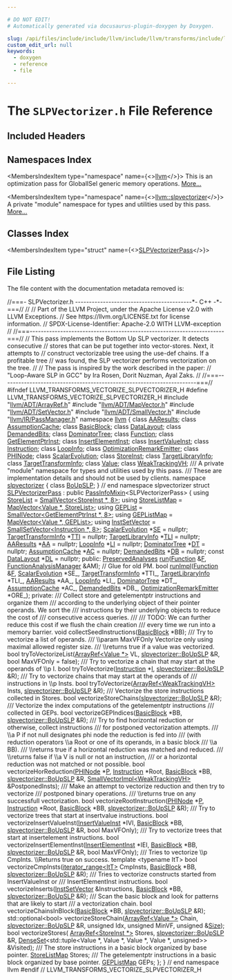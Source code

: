 ```yaml
---

# DO NOT EDIT!
# Automatically generated via docusaurus-plugin-doxygen by Doxygen.

slug: /api/files/include/include/llvm/include/llvm/transforms/include/llvm/transforms/vectorize/slpvectorizer-h
custom_edit_url: null
keywords:
  - doxygen
  - reference
  - file

---
```





# The `SLPVectorizer.h` File Reference

<DoxygenPage pluginConfig={pluginConfig}>



## Included Headers

<IncludesList>
<IncludesListItem
  filePath="llvm/ADT/ArrayRef.h"
  permalink="/docs/api/files/include/include/llvm/include/llvm/adt/arrayref-h"
  isLocal="true" />
<IncludesListItem
  filePath="llvm/ADT/MapVector.h"
  permalink="/docs/api/files/include/include/llvm/include/llvm/adt/mapvector-h"
  isLocal="true" />
<IncludesListItem
  filePath="llvm/ADT/SetVector.h"
  permalink="/docs/api/files/include/include/llvm/include/llvm/adt/setvector-h"
  isLocal="true" />
<IncludesListItem
  filePath="llvm/ADT/SmallVector.h"
  permalink="/docs/api/files/include/include/llvm/include/llvm/adt/smallvector-h"
  isLocal="true" />
<IncludesListItem
  filePath="llvm/IR/PassManager.h"
  permalink="/docs/api/files/include/include/llvm/include/llvm/ir/passmanager-h"
  isLocal="true" />
</IncludesList>

## Namespaces Index

<MembersIndex>

<MembersIndexItem
  type="namespace"
  name={<><a href="/docs/api/namespaces/llvm">llvm</a></>}>
This is an optimization pass for GlobalISel generic memory operations. <a href="/docs/api/namespaces/llvm/#details">More...</a>
</MembersIndexItem>

<MembersIndexItem
  type="namespace"
  name={<><a href="/docs/api/namespaces/llvm/slpvectorizer">llvm::slpvectorizer</a></>}>
A private &quot;module&quot; namespace for types and utilities used by this pass. <a href="/docs/api/namespaces/llvm/slpvectorizer/#details">More...</a>
</MembersIndexItem>

</MembersIndex>

## Classes Index

<MembersIndex>

<MembersIndexItem
  type="struct"
  name={<><a href="/docs/api/structs/llvm/slpvectorizerpass">SLPVectorizerPass</a></>}>
</MembersIndexItem>

</MembersIndex>


## File Listing

The file content with the documentation metadata removed is:

<ProgramListing>

<Link id="l00001" /><CodeLine lineNumber="1"><Highlight kind="comment">//===- SLPVectorizer.h ------------------------------------------&#42;- C++ -&#42;-===//</Highlight><Highlight kind="normal"></Highlight></CodeLine>
<Link id="l00002" /><CodeLine lineNumber="2"><Highlight kind="normal"></Highlight><Highlight kind="comment">//</Highlight><Highlight kind="normal"></Highlight></CodeLine>
<Link id="l00003" /><CodeLine lineNumber="3"><Highlight kind="normal"></Highlight><Highlight kind="comment">// Part of the LLVM Project, under the Apache License v2.0 with LLVM Exceptions.</Highlight><Highlight kind="normal"></Highlight></CodeLine>
<Link id="l00004" /><CodeLine lineNumber="4"><Highlight kind="normal"></Highlight><Highlight kind="comment">// See https://llvm.org/LICENSE.txt for license information.</Highlight><Highlight kind="normal"></Highlight></CodeLine>
<Link id="l00005" /><CodeLine lineNumber="5"><Highlight kind="normal"></Highlight><Highlight kind="comment">// SPDX-License-Identifier: Apache-2.0 WITH LLVM-exception</Highlight><Highlight kind="normal"></Highlight></CodeLine>
<Link id="l00006" /><CodeLine lineNumber="6"><Highlight kind="normal"></Highlight><Highlight kind="comment">//</Highlight><Highlight kind="normal"></Highlight></CodeLine>
<Link id="l00007" /><CodeLine lineNumber="7"><Highlight kind="normal"></Highlight><Highlight kind="comment">//===----------------------------------------------------------------------===//</Highlight><Highlight kind="normal"></Highlight></CodeLine>
<Link id="l00008" /><CodeLine lineNumber="8"><Highlight kind="normal"></Highlight><Highlight kind="comment">// This pass implements the Bottom Up SLP vectorizer. It detects consecutive</Highlight><Highlight kind="normal"></Highlight></CodeLine>
<Link id="l00009" /><CodeLine lineNumber="9"><Highlight kind="normal"></Highlight><Highlight kind="comment">// stores that can be put together into vector-stores. Next, it attempts to</Highlight><Highlight kind="normal"></Highlight></CodeLine>
<Link id="l00010" /><CodeLine lineNumber="10"><Highlight kind="normal"></Highlight><Highlight kind="comment">// construct vectorizable tree using the use-def chains. If a profitable tree</Highlight><Highlight kind="normal"></Highlight></CodeLine>
<Link id="l00011" /><CodeLine lineNumber="11"><Highlight kind="normal"></Highlight><Highlight kind="comment">// was found, the SLP vectorizer performs vectorization on the tree.</Highlight><Highlight kind="normal"></Highlight></CodeLine>
<Link id="l00012" /><CodeLine lineNumber="12"><Highlight kind="normal"></Highlight><Highlight kind="comment">//</Highlight><Highlight kind="normal"></Highlight></CodeLine>
<Link id="l00013" /><CodeLine lineNumber="13"><Highlight kind="normal"></Highlight><Highlight kind="comment">// The pass is inspired by the work described in the paper:</Highlight><Highlight kind="normal"></Highlight></CodeLine>
<Link id="l00014" /><CodeLine lineNumber="14"><Highlight kind="normal"></Highlight><Highlight kind="comment">//  &quot;Loop-Aware SLP in GCC&quot; by Ira Rosen, Dorit Nuzman, Ayal Zaks.</Highlight><Highlight kind="normal"></Highlight></CodeLine>
<Link id="l00015" /><CodeLine lineNumber="15"><Highlight kind="normal"></Highlight><Highlight kind="comment">//</Highlight><Highlight kind="normal"></Highlight></CodeLine>
<Link id="l00016" /><CodeLine lineNumber="16"><Highlight kind="normal"></Highlight><Highlight kind="comment">//===----------------------------------------------------------------------===//</Highlight><Highlight kind="normal"></Highlight></CodeLine>
<Link id="l00017" /><CodeLine lineNumber="17"><Highlight kind="normal"></Highlight></CodeLine>
<Link id="l00018" /><CodeLine lineNumber="18"><Highlight kind="normal"></Highlight><Highlight kind="preprocessor">#ifndef LLVM&#95;TRANSFORMS&#95;VECTORIZE&#95;SLPVECTORIZER&#95;H</Highlight><Highlight kind="normal"></Highlight></CodeLine>
<Link id="l00019" /><CodeLine lineNumber="19"><Highlight kind="normal"></Highlight><Highlight kind="preprocessor">#define LLVM&#95;TRANSFORMS&#95;VECTORIZE&#95;SLPVECTORIZER&#95;H</Highlight><Highlight kind="normal"></Highlight></CodeLine>
<Link id="l00020" /><CodeLine lineNumber="20"><Highlight kind="normal"></Highlight></CodeLine>
<Link id="l00021" /><CodeLine lineNumber="21"><Highlight kind="normal"></Highlight><Highlight kind="preprocessor">#include &quot;<a href="/docs/api/files/include/include/llvm/include/llvm/adt/arrayref-h">llvm/ADT/ArrayRef.h</a>&quot;</Highlight><Highlight kind="normal"></Highlight></CodeLine>
<Link id="l00022" /><CodeLine lineNumber="22"><Highlight kind="normal"></Highlight><Highlight kind="preprocessor">#include &quot;<a href="/docs/api/files/include/include/llvm/include/llvm/adt/mapvector-h">llvm/ADT/MapVector.h</a>&quot;</Highlight><Highlight kind="normal"></Highlight></CodeLine>
<Link id="l00023" /><CodeLine lineNumber="23"><Highlight kind="normal"></Highlight><Highlight kind="preprocessor">#include &quot;<a href="/docs/api/files/include/include/llvm/include/llvm/adt/setvector-h">llvm/ADT/SetVector.h</a>&quot;</Highlight><Highlight kind="normal"></Highlight></CodeLine>
<Link id="l00024" /><CodeLine lineNumber="24"><Highlight kind="normal"></Highlight><Highlight kind="preprocessor">#include &quot;<a href="/docs/api/files/include/include/llvm/include/llvm/adt/smallvector-h">llvm/ADT/SmallVector.h</a>&quot;</Highlight><Highlight kind="normal"></Highlight></CodeLine>
<Link id="l00025" /><CodeLine lineNumber="25"><Highlight kind="normal"></Highlight><Highlight kind="preprocessor">#include &quot;<a href="/docs/api/files/include/include/llvm/include/llvm/ir/passmanager-h">llvm/IR/PassManager.h</a>&quot;</Highlight><Highlight kind="normal"></Highlight></CodeLine>
<Link id="l00026" /><CodeLine lineNumber="26"><Highlight kind="normal"></Highlight></CodeLine>
<Link id="l00027" /><CodeLine lineNumber="27"><Highlight kind="normal"></Highlight><Highlight kind="keyword">namespace </Highlight><Highlight kind="normal"><a href="/docs/api/namespaces/llvm">llvm</a> &#123;</Highlight></CodeLine>
<Link id="l00028" /><CodeLine lineNumber="28"><Highlight kind="normal"></Highlight></CodeLine>
<Link id="l00029" /><CodeLine lineNumber="29"><Highlight kind="normal"></Highlight><Highlight kind="keyword">class </Highlight><Highlight kind="normal"><a href="/docs/api/classes/llvm/aaresults">AAResults</a>;</Highlight></CodeLine>
<Link id="l00030" /><CodeLine lineNumber="30"><Highlight kind="normal"></Highlight><Highlight kind="keyword">class </Highlight><Highlight kind="normal"><a href="/docs/api/classes/llvm/assumptioncache">AssumptionCache</a>;</Highlight></CodeLine>
<Link id="l00031" /><CodeLine lineNumber="31"><Highlight kind="normal"></Highlight><Highlight kind="keyword">class </Highlight><Highlight kind="normal"><a href="/docs/api/classes/llvm/basicblock">BasicBlock</a>;</Highlight></CodeLine>
<Link id="l00032" /><CodeLine lineNumber="32"><Highlight kind="normal"></Highlight><Highlight kind="keyword">class </Highlight><Highlight kind="normal"><a href="/docs/api/classes/llvm/datalayout">DataLayout</a>;</Highlight></CodeLine>
<Link id="l00033" /><CodeLine lineNumber="33"><Highlight kind="normal"></Highlight><Highlight kind="keyword">class </Highlight><Highlight kind="normal"><a href="/docs/api/classes/llvm/demandedbits">DemandedBits</a>;</Highlight></CodeLine>
<Link id="l00034" /><CodeLine lineNumber="34"><Highlight kind="normal"></Highlight><Highlight kind="keyword">class </Highlight><Highlight kind="normal"><a href="/docs/api/classes/llvm/dominatortree">DominatorTree</a>;</Highlight></CodeLine>
<Link id="l00035" /><CodeLine lineNumber="35"><Highlight kind="normal"></Highlight><Highlight kind="keyword">class </Highlight><Highlight kind="normal"><a href="/docs/api/classes/llvm/function">Function</a>;</Highlight></CodeLine>
<Link id="l00036" /><CodeLine lineNumber="36"><Highlight kind="normal"></Highlight><Highlight kind="keyword">class </Highlight><Highlight kind="normal"><a href="/docs/api/classes/llvm/getelementptrinst">GetElementPtrInst</a>;</Highlight></CodeLine>
<Link id="l00037" /><CodeLine lineNumber="37"><Highlight kind="normal"></Highlight><Highlight kind="keyword">class </Highlight><Highlight kind="normal"><a href="/docs/api/classes/llvm/insertelementinst">InsertElementInst</a>;</Highlight></CodeLine>
<Link id="l00038" /><CodeLine lineNumber="38"><Highlight kind="normal"></Highlight><Highlight kind="keyword">class </Highlight><Highlight kind="normal"><a href="/docs/api/classes/llvm/insertvalueinst">InsertValueInst</a>;</Highlight></CodeLine>
<Link id="l00039" /><CodeLine lineNumber="39"><Highlight kind="normal"></Highlight><Highlight kind="keyword">class </Highlight><Highlight kind="normal"><a href="/docs/api/classes/llvm/instruction">Instruction</a>;</Highlight></CodeLine>
<Link id="l00040" /><CodeLine lineNumber="40"><Highlight kind="normal"></Highlight><Highlight kind="keyword">class </Highlight><Highlight kind="normal"><a href="/docs/api/classes/llvm/loopinfo">LoopInfo</a>;</Highlight></CodeLine>
<Link id="l00041" /><CodeLine lineNumber="41"><Highlight kind="normal"></Highlight><Highlight kind="keyword">class </Highlight><Highlight kind="normal"><a href="/docs/api/classes/llvm/optimizationremarkemitter">OptimizationRemarkEmitter</a>;</Highlight></CodeLine>
<Link id="l00042" /><CodeLine lineNumber="42"><Highlight kind="normal"></Highlight><Highlight kind="keyword">class </Highlight><Highlight kind="normal"><a href="/docs/api/classes/llvm/phinode">PHINode</a>;</Highlight></CodeLine>
<Link id="l00043" /><CodeLine lineNumber="43"><Highlight kind="normal"></Highlight><Highlight kind="keyword">class </Highlight><Highlight kind="normal"><a href="/docs/api/classes/llvm/scalarevolution">ScalarEvolution</a>;</Highlight></CodeLine>
<Link id="l00044" /><CodeLine lineNumber="44"><Highlight kind="normal"></Highlight><Highlight kind="keyword">class </Highlight><Highlight kind="normal"><a href="/docs/api/classes/llvm/storeinst">StoreInst</a>;</Highlight></CodeLine>
<Link id="l00045" /><CodeLine lineNumber="45"><Highlight kind="normal"></Highlight><Highlight kind="keyword">class </Highlight><Highlight kind="normal"><a href="/docs/api/classes/llvm/targetlibraryinfo">TargetLibraryInfo</a>;</Highlight></CodeLine>
<Link id="l00046" /><CodeLine lineNumber="46"><Highlight kind="normal"></Highlight><Highlight kind="keyword">class </Highlight><Highlight kind="normal"><a href="/docs/api/classes/llvm/targettransforminfo">TargetTransformInfo</a>;</Highlight></CodeLine>
<Link id="l00047" /><CodeLine lineNumber="47"><Highlight kind="normal"></Highlight><Highlight kind="keyword">class </Highlight><Highlight kind="normal"><a href="/docs/api/classes/llvm/value">Value</a>;</Highlight></CodeLine>
<Link id="l00048" /><CodeLine lineNumber="48"><Highlight kind="normal"></Highlight><Highlight kind="keyword">class </Highlight><Highlight kind="normal"><a href="/docs/api/classes/llvm/weaktrackingvh">WeakTrackingVH</a>;</Highlight></CodeLine>
<Link id="l00049" /><CodeLine lineNumber="49"><Highlight kind="normal"></Highlight><Highlight kind="comment"></Highlight></CodeLine>
<Link id="l00050" /><CodeLine lineNumber="50"><Highlight kind="comment">/// A private &quot;module&quot; namespace for types and utilities used by this pass.</Highlight></CodeLine>
<Link id="l00051" /><CodeLine lineNumber="51"><Highlight kind="comment">/// These are implementation details and should not be used by clients.</Highlight><Highlight kind="normal"></Highlight></CodeLine>
<Link id="l00052" /><CodeLine lineNumber="52" lineLink="/docs/api/namespaces/llvm/slpvectorizer"><Highlight kind="normal"></Highlight><Highlight kind="keyword">namespace </Highlight><Highlight kind="normal"><a href="/docs/api/namespaces/llvm/slpvectorizer">slpvectorizer</a> &#123;</Highlight></CodeLine>
<Link id="l00053" /><CodeLine lineNumber="53"><Highlight kind="normal"></Highlight></CodeLine>
<Link id="l00054" /><CodeLine lineNumber="54"><Highlight kind="normal"></Highlight><Highlight kind="keyword">class </Highlight><Highlight kind="normal"><a href="/docs/api/classes/llvm/slpvectorizer/boupslp">BoUpSLP</a>;</Highlight></CodeLine>
<Link id="l00055" /><CodeLine lineNumber="55"><Highlight kind="normal"></Highlight></CodeLine>
<Link id="l00056" /><CodeLine lineNumber="56"><Highlight kind="normal">&#125; </Highlight><Highlight kind="comment">// end namespace slpvectorizer</Highlight><Highlight kind="normal"></Highlight></CodeLine>
<Link id="l00057" /><CodeLine lineNumber="57"><Highlight kind="normal"></Highlight></CodeLine>
<Link id="l00058" /><CodeLine lineNumber="58" lineLink="/docs/api/structs/llvm/slpvectorizerpass"><Highlight kind="normal"></Highlight><Highlight kind="keyword">struct </Highlight><Highlight kind="normal"><a href="/docs/api/structs/llvm/slpvectorizerpass">SLPVectorizerPass</a> : </Highlight><Highlight kind="keyword">public</Highlight><Highlight kind="normal"> <a href="/docs/api/structs/llvm/passinfomixin">PassInfoMixin</a>&lt;SLPVectorizerPass&gt; &#123;</Highlight></CodeLine>
<Link id="l00059" /><CodeLine lineNumber="59" lineLink="/docs/api/structs/llvm/slpvectorizerpass/#a7c4750a31d05c71823d5104a1e879ad0"><Highlight kind="normal">  </Highlight><Highlight kind="keyword">using </Highlight><Highlight kind="normal"><a href="/docs/api/structs/llvm/slpvectorizerpass/#a7c4750a31d05c71823d5104a1e879ad0">StoreList</a> = <a href="/docs/api/classes/llvm/smallvector">SmallVector&lt;StoreInst &#42;, 8&gt;</a>;</Highlight></CodeLine>
<Link id="l00060" /><CodeLine lineNumber="60" lineLink="/docs/api/structs/llvm/slpvectorizerpass/#a1ef50a30cbeaca146022090a1cefb451"><Highlight kind="normal">  </Highlight><Highlight kind="keyword">using </Highlight><Highlight kind="normal"><a href="/docs/api/structs/llvm/slpvectorizerpass/#a1ef50a30cbeaca146022090a1cefb451">StoreListMap</a> = <a href="/docs/api/classes/llvm/mapvector">MapVector&lt;Value &#42;, StoreList&gt;</a>;</Highlight></CodeLine>
<Link id="l00061" /><CodeLine lineNumber="61" lineLink="/docs/api/structs/llvm/slpvectorizerpass/#a82d9a1312a1de19657653c5d478e3921"><Highlight kind="normal">  </Highlight><Highlight kind="keyword">using </Highlight><Highlight kind="normal"><a href="/docs/api/structs/llvm/slpvectorizerpass/#a82d9a1312a1de19657653c5d478e3921">GEPList</a> = <a href="/docs/api/classes/llvm/smallvector">SmallVector&lt;GetElementPtrInst &#42;, 8&gt;</a>;</Highlight></CodeLine>
<Link id="l00062" /><CodeLine lineNumber="62" lineLink="/docs/api/structs/llvm/slpvectorizerpass/#a062fd8a26c89155c6963b333ee200b44"><Highlight kind="normal">  </Highlight><Highlight kind="keyword">using </Highlight><Highlight kind="normal"><a href="/docs/api/structs/llvm/slpvectorizerpass/#a062fd8a26c89155c6963b333ee200b44">GEPListMap</a> = <a href="/docs/api/classes/llvm/mapvector">MapVector&lt;Value &#42;, GEPList&gt;</a>;</Highlight></CodeLine>
<Link id="l00063" /><CodeLine lineNumber="63" lineLink="/docs/api/structs/llvm/slpvectorizerpass/#aedf32ef25ce45f369c327eb2c61b9dc7"><Highlight kind="normal">  </Highlight><Highlight kind="keyword">using </Highlight><Highlight kind="normal"><a href="/docs/api/structs/llvm/slpvectorizerpass/#aedf32ef25ce45f369c327eb2c61b9dc7">InstSetVector</a> = <a href="/docs/api/classes/llvm/smallsetvector">SmallSetVector&lt;Instruction &#42;, 8&gt;</a>;</Highlight></CodeLine>
<Link id="l00064" /><CodeLine lineNumber="64"><Highlight kind="normal"></Highlight></CodeLine>
<Link id="l00065" /><CodeLine lineNumber="65" lineLink="/docs/api/structs/llvm/slpvectorizerpass/#a254adb1aaf53ae465ca1f087673974cb"><Highlight kind="normal">  <a href="/docs/api/classes/llvm/scalarevolution">ScalarEvolution</a> &#42;<a href="/docs/api/structs/llvm/slpvectorizerpass/#a254adb1aaf53ae465ca1f087673974cb">SE</a> = </Highlight><Highlight kind="keyword">nullptr</Highlight><Highlight kind="normal">;</Highlight></CodeLine>
<Link id="l00066" /><CodeLine lineNumber="66" lineLink="/docs/api/structs/llvm/slpvectorizerpass/#a3c731eb1c54881cd950c424e521dc2ed"><Highlight kind="normal">  <a href="/docs/api/classes/llvm/targettransforminfo">TargetTransformInfo</a> &#42;<a href="/docs/api/structs/llvm/slpvectorizerpass/#a3c731eb1c54881cd950c424e521dc2ed">TTI</a> = </Highlight><Highlight kind="keyword">nullptr</Highlight><Highlight kind="normal">;</Highlight></CodeLine>
<Link id="l00067" /><CodeLine lineNumber="67" lineLink="/docs/api/structs/llvm/slpvectorizerpass/#a5d4b6059bd716dc6b0d7005a89fa5c64"><Highlight kind="normal">  <a href="/docs/api/classes/llvm/targetlibraryinfo">TargetLibraryInfo</a> &#42;<a href="/docs/api/structs/llvm/slpvectorizerpass/#a5d4b6059bd716dc6b0d7005a89fa5c64">TLI</a> = </Highlight><Highlight kind="keyword">nullptr</Highlight><Highlight kind="normal">;</Highlight></CodeLine>
<Link id="l00068" /><CodeLine lineNumber="68" lineLink="/docs/api/structs/llvm/slpvectorizerpass/#aa003b2024aed43223cfd42f1f2155c91"><Highlight kind="normal">  <a href="/docs/api/classes/llvm/aaresults">AAResults</a> &#42;<a href="/docs/api/structs/llvm/slpvectorizerpass/#aa003b2024aed43223cfd42f1f2155c91">AA</a> = </Highlight><Highlight kind="keyword">nullptr</Highlight><Highlight kind="normal">;</Highlight></CodeLine>
<Link id="l00069" /><CodeLine lineNumber="69" lineLink="/docs/api/structs/llvm/slpvectorizerpass/#af920f43cb0c405f4881c899fe3b46628"><Highlight kind="normal">  <a href="/docs/api/classes/llvm/loopinfo">LoopInfo</a> &#42;<a href="/docs/api/structs/llvm/slpvectorizerpass/#af920f43cb0c405f4881c899fe3b46628">LI</a> = </Highlight><Highlight kind="keyword">nullptr</Highlight><Highlight kind="normal">;</Highlight></CodeLine>
<Link id="l00070" /><CodeLine lineNumber="70" lineLink="/docs/api/structs/llvm/slpvectorizerpass/#a53ac27578f25f6c67e7c0e034181762c"><Highlight kind="normal">  <a href="/docs/api/classes/llvm/dominatortree">DominatorTree</a> &#42;<a href="/docs/api/structs/llvm/slpvectorizerpass/#a53ac27578f25f6c67e7c0e034181762c">DT</a> = </Highlight><Highlight kind="keyword">nullptr</Highlight><Highlight kind="normal">;</Highlight></CodeLine>
<Link id="l00071" /><CodeLine lineNumber="71" lineLink="/docs/api/structs/llvm/slpvectorizerpass/#a539849db7efd3178bb5509aeccf12a09"><Highlight kind="normal">  <a href="/docs/api/classes/llvm/assumptioncache">AssumptionCache</a> &#42;<a href="/docs/api/structs/llvm/slpvectorizerpass/#a539849db7efd3178bb5509aeccf12a09">AC</a> = </Highlight><Highlight kind="keyword">nullptr</Highlight><Highlight kind="normal">;</Highlight></CodeLine>
<Link id="l00072" /><CodeLine lineNumber="72" lineLink="/docs/api/structs/llvm/slpvectorizerpass/#af1554b9b674df33132848e84cf852cd5"><Highlight kind="normal">  <a href="/docs/api/classes/llvm/demandedbits">DemandedBits</a> &#42;<a href="/docs/api/structs/llvm/slpvectorizerpass/#af1554b9b674df33132848e84cf852cd5">DB</a> = </Highlight><Highlight kind="keyword">nullptr</Highlight><Highlight kind="normal">;</Highlight></CodeLine>
<Link id="l00073" /><CodeLine lineNumber="73" lineLink="/docs/api/structs/llvm/slpvectorizerpass/#a98d1fc633d85ca40b211a02edf984195"><Highlight kind="normal">  </Highlight><Highlight kind="keyword">const</Highlight><Highlight kind="normal"> <a href="/docs/api/classes/llvm/datalayout">DataLayout</a> &#42;<a href="/docs/api/structs/llvm/slpvectorizerpass/#a98d1fc633d85ca40b211a02edf984195">DL</a> = </Highlight><Highlight kind="keyword">nullptr</Highlight><Highlight kind="normal">;</Highlight></CodeLine>
<Link id="l00074" /><CodeLine lineNumber="74"><Highlight kind="normal"></Highlight></CodeLine>
<Link id="l00075" /><CodeLine lineNumber="75"><Highlight kind="normal"></Highlight><Highlight kind="keyword">public</Highlight><Highlight kind="normal">:</Highlight></CodeLine>
<Link id="l00076" /><CodeLine lineNumber="76"><Highlight kind="normal">  <a href="/docs/api/classes/llvm/preservedanalyses">PreservedAnalyses</a> <a href="/docs/api/structs/llvm/slpvectorizerpass/#aaec443311cb572adf0e2db9db82279ef">run</a>(<a href="/docs/api/classes/llvm/function">Function</a> &amp;<a href="/docs/api/files/lib/lib/support/md5-cpp/#a96d73bbd7af15cb1fc38c3f4a3bd82e9">F</a>, <a href="/docs/api/namespaces/llvm/#adce09a5a0de0e3177eb00e932734af2f">FunctionAnalysisManager</a> &amp;AM);</Highlight></CodeLine>
<Link id="l00077" /><CodeLine lineNumber="77"><Highlight kind="normal"></Highlight></CodeLine>
<Link id="l00078" /><CodeLine lineNumber="78"><Highlight kind="normal">  </Highlight><Highlight kind="comment">// Glue for old PM.</Highlight><Highlight kind="normal"></Highlight></CodeLine>
<Link id="l00079" /><CodeLine lineNumber="79"><Highlight kind="normal">  </Highlight><Highlight kind="keywordtype">bool</Highlight><Highlight kind="normal"> <a href="/docs/api/structs/llvm/slpvectorizerpass/#ad2e77c37d75ccdfcb7a3bc4fa8d58c85">runImpl</a>(<a href="/docs/api/classes/llvm/function">Function</a> &amp;<a href="/docs/api/files/lib/lib/support/md5-cpp/#a96d73bbd7af15cb1fc38c3f4a3bd82e9">F</a>, <a href="/docs/api/classes/llvm/scalarevolution">ScalarEvolution</a> &#42;SE&#95;, <a href="/docs/api/classes/llvm/targettransforminfo">TargetTransformInfo</a> &#42;TTI&#95;,</Highlight></CodeLine>
<Link id="l00080" /><CodeLine lineNumber="80"><Highlight kind="normal">               <a href="/docs/api/classes/llvm/targetlibraryinfo">TargetLibraryInfo</a> &#42;TLI&#95;, <a href="/docs/api/classes/llvm/aaresults">AAResults</a> &#42;AA&#95;, <a href="/docs/api/classes/llvm/loopinfo">LoopInfo</a> &#42;LI&#95;,</Highlight></CodeLine>
<Link id="l00081" /><CodeLine lineNumber="81"><Highlight kind="normal">               <a href="/docs/api/classes/llvm/dominatortree">DominatorTree</a> &#42;DT&#95;, <a href="/docs/api/classes/llvm/assumptioncache">AssumptionCache</a> &#42;AC&#95;, <a href="/docs/api/classes/llvm/demandedbits">DemandedBits</a> &#42;DB&#95;,</Highlight></CodeLine>
<Link id="l00082" /><CodeLine lineNumber="82"><Highlight kind="normal">               <a href="/docs/api/classes/llvm/optimizationremarkemitter">OptimizationRemarkEmitter</a> &#42;ORE&#95;);</Highlight></CodeLine>
<Link id="l00083" /><CodeLine lineNumber="83"><Highlight kind="normal"></Highlight></CodeLine>
<Link id="l00084" /><CodeLine lineNumber="84"><Highlight kind="normal"></Highlight><Highlight kind="keyword">private</Highlight><Highlight kind="normal">:</Highlight><Highlight kind="comment"></Highlight></CodeLine>
<Link id="l00085" /><CodeLine lineNumber="85"><Highlight kind="comment">  /// Collect store and getelementptr instructions and organize them</Highlight></CodeLine>
<Link id="l00086" /><CodeLine lineNumber="86"><Highlight kind="comment">  /// according to the underlying object of their pointer operands. We sort the</Highlight></CodeLine>
<Link id="l00087" /><CodeLine lineNumber="87"><Highlight kind="comment">  /// instructions by their underlying objects to reduce the cost of</Highlight></CodeLine>
<Link id="l00088" /><CodeLine lineNumber="88"><Highlight kind="comment">  /// consecutive access queries.</Highlight></CodeLine>
<Link id="l00089" /><CodeLine lineNumber="89"><Highlight kind="comment">  ///</Highlight></CodeLine>
<Link id="l00090" /><CodeLine lineNumber="90"><Highlight kind="comment">  /// TODO: We can further reduce this cost if we flush the chain creation</Highlight></CodeLine>
<Link id="l00091" /><CodeLine lineNumber="91"><Highlight kind="comment">  ///       every time we run into a memory barrier.</Highlight><Highlight kind="normal"></Highlight></CodeLine>
<Link id="l00092" /><CodeLine lineNumber="92"><Highlight kind="normal">  </Highlight><Highlight kind="keywordtype">void</Highlight><Highlight kind="normal"> collectSeedInstructions(<a href="/docs/api/classes/llvm/basicblock">BasicBlock</a> &#42;BB);</Highlight></CodeLine>
<Link id="l00093" /><CodeLine lineNumber="93"><Highlight kind="normal"></Highlight><Highlight kind="comment"></Highlight></CodeLine>
<Link id="l00094" /><CodeLine lineNumber="94"><Highlight kind="comment">  /// Try to vectorize a list of operands.</Highlight></CodeLine>
<Link id="l00095" /><CodeLine lineNumber="95"><Highlight kind="comment">  /// \\param MaxVFOnly Vectorize only using maximal allowed register size.</Highlight></CodeLine>
<Link id="l00096" /><CodeLine lineNumber="96"><Highlight kind="comment">  /// \\returns true if a value was vectorized.</Highlight><Highlight kind="normal"></Highlight></CodeLine>
<Link id="l00097" /><CodeLine lineNumber="97"><Highlight kind="normal">  </Highlight><Highlight kind="keywordtype">bool</Highlight><Highlight kind="normal"> tryToVectorizeList(<a href="/docs/api/classes/llvm/arrayref">ArrayRef&lt;Value &#42;&gt;</a> VL, <a href="/docs/api/classes/llvm/slpvectorizer/boupslp">slpvectorizer::BoUpSLP</a> &amp;R,</Highlight></CodeLine>
<Link id="l00098" /><CodeLine lineNumber="98"><Highlight kind="normal">                          </Highlight><Highlight kind="keywordtype">bool</Highlight><Highlight kind="normal"> MaxVFOnly = </Highlight><Highlight kind="keyword">false</Highlight><Highlight kind="normal">);</Highlight></CodeLine>
<Link id="l00099" /><CodeLine lineNumber="99"><Highlight kind="normal"></Highlight><Highlight kind="comment"></Highlight></CodeLine>
<Link id="l00100" /><CodeLine lineNumber="100"><Highlight kind="comment">  /// Try to vectorize a chain that may start at the operands of \\p I.</Highlight><Highlight kind="normal"></Highlight></CodeLine>
<Link id="l00101" /><CodeLine lineNumber="101"><Highlight kind="normal">  </Highlight><Highlight kind="keywordtype">bool</Highlight><Highlight kind="normal"> tryToVectorize(<a href="/docs/api/classes/llvm/instruction">Instruction</a> &#42;<a href="/docs/api/files/lib/lib/support/md5-cpp/#ac0eafdc9ee161b71e7af98af736952fd">I</a>, <a href="/docs/api/classes/llvm/slpvectorizer/boupslp">slpvectorizer::BoUpSLP</a> &amp;R);</Highlight></CodeLine>
<Link id="l00102" /><CodeLine lineNumber="102"><Highlight kind="normal"></Highlight><Highlight kind="comment"></Highlight></CodeLine>
<Link id="l00103" /><CodeLine lineNumber="103"><Highlight kind="comment">  /// Try to vectorize chains that may start at the operands of</Highlight></CodeLine>
<Link id="l00104" /><CodeLine lineNumber="104"><Highlight kind="comment">  /// instructions in \\p Insts.</Highlight><Highlight kind="normal"></Highlight></CodeLine>
<Link id="l00105" /><CodeLine lineNumber="105"><Highlight kind="normal">  </Highlight><Highlight kind="keywordtype">bool</Highlight><Highlight kind="normal"> tryToVectorize(<a href="/docs/api/classes/llvm/arrayref">ArrayRef&lt;WeakTrackingVH&gt;</a> Insts,</Highlight></CodeLine>
<Link id="l00106" /><CodeLine lineNumber="106"><Highlight kind="normal">                      <a href="/docs/api/classes/llvm/slpvectorizer/boupslp">slpvectorizer::BoUpSLP</a> &amp;R);</Highlight></CodeLine>
<Link id="l00107" /><CodeLine lineNumber="107"><Highlight kind="normal"></Highlight><Highlight kind="comment"></Highlight></CodeLine>
<Link id="l00108" /><CodeLine lineNumber="108"><Highlight kind="comment">  /// Vectorize the store instructions collected in Stores.</Highlight><Highlight kind="normal"></Highlight></CodeLine>
<Link id="l00109" /><CodeLine lineNumber="109"><Highlight kind="normal">  </Highlight><Highlight kind="keywordtype">bool</Highlight><Highlight kind="normal"> vectorizeStoreChains(<a href="/docs/api/classes/llvm/slpvectorizer/boupslp">slpvectorizer::BoUpSLP</a> &amp;R);</Highlight></CodeLine>
<Link id="l00110" /><CodeLine lineNumber="110"><Highlight kind="normal"></Highlight><Highlight kind="comment"></Highlight></CodeLine>
<Link id="l00111" /><CodeLine lineNumber="111"><Highlight kind="comment">  /// Vectorize the index computations of the getelementptr instructions</Highlight></CodeLine>
<Link id="l00112" /><CodeLine lineNumber="112"><Highlight kind="comment">  /// collected in GEPs.</Highlight><Highlight kind="normal"></Highlight></CodeLine>
<Link id="l00113" /><CodeLine lineNumber="113"><Highlight kind="normal">  </Highlight><Highlight kind="keywordtype">bool</Highlight><Highlight kind="normal"> vectorizeGEPIndices(<a href="/docs/api/classes/llvm/basicblock">BasicBlock</a> &#42;BB, <a href="/docs/api/classes/llvm/slpvectorizer/boupslp">slpvectorizer::BoUpSLP</a> &amp;R);</Highlight></CodeLine>
<Link id="l00114" /><CodeLine lineNumber="114"><Highlight kind="normal"></Highlight><Highlight kind="comment"></Highlight></CodeLine>
<Link id="l00115" /><CodeLine lineNumber="115"><Highlight kind="comment">  /// Try to find horizontal reduction or otherwise, collect instructions</Highlight></CodeLine>
<Link id="l00116" /><CodeLine lineNumber="116"><Highlight kind="comment">  /// for postponed vectorization attempts.</Highlight></CodeLine>
<Link id="l00117" /><CodeLine lineNumber="117"><Highlight kind="comment">  /// \\a P if not null designates phi node the reduction is fed into</Highlight></CodeLine>
<Link id="l00118" /><CodeLine lineNumber="118"><Highlight kind="comment">  /// (with reduction operators \\a Root or one of its operands, in a basic block</Highlight></CodeLine>
<Link id="l00119" /><CodeLine lineNumber="119"><Highlight kind="comment">  /// \\a BB).</Highlight></CodeLine>
<Link id="l00120" /><CodeLine lineNumber="120"><Highlight kind="comment">  /// \\returns true if a horizontal reduction was matched and reduced.</Highlight></CodeLine>
<Link id="l00121" /><CodeLine lineNumber="121"><Highlight kind="comment">  /// \\returns false if \\a V is null or not an instruction,</Highlight></CodeLine>
<Link id="l00122" /><CodeLine lineNumber="122"><Highlight kind="comment">  /// or a horizontal reduction was not matched or not possible.</Highlight><Highlight kind="normal"></Highlight></CodeLine>
<Link id="l00123" /><CodeLine lineNumber="123"><Highlight kind="normal">  </Highlight><Highlight kind="keywordtype">bool</Highlight><Highlight kind="normal"> vectorizeHorReduction(<a href="/docs/api/classes/llvm/phinode">PHINode</a> &#42;<a href="/docs/api/files/lib/lib/option/option-cpp/#a04665169063c8ca1f2ea96c27fc7c2b2">P</a>, <a href="/docs/api/classes/llvm/instruction">Instruction</a> &#42;Root, <a href="/docs/api/classes/llvm/basicblock">BasicBlock</a> &#42;BB,</Highlight></CodeLine>
<Link id="l00124" /><CodeLine lineNumber="124"><Highlight kind="normal">                             <a href="/docs/api/classes/llvm/slpvectorizer/boupslp">slpvectorizer::BoUpSLP</a> &amp;R,</Highlight></CodeLine>
<Link id="l00125" /><CodeLine lineNumber="125"><Highlight kind="normal">                             <a href="/docs/api/classes/llvm/smallvectorimpl">SmallVectorImpl&lt;WeakTrackingVH&gt;</a> &amp;PostponedInsts);</Highlight></CodeLine>
<Link id="l00126" /><CodeLine lineNumber="126"><Highlight kind="normal"></Highlight><Highlight kind="comment"></Highlight></CodeLine>
<Link id="l00127" /><CodeLine lineNumber="127"><Highlight kind="comment">  /// Make an attempt to vectorize reduction and then try to vectorize</Highlight></CodeLine>
<Link id="l00128" /><CodeLine lineNumber="128"><Highlight kind="comment">  /// postponed binary operations.</Highlight></CodeLine>
<Link id="l00129" /><CodeLine lineNumber="129"><Highlight kind="comment">  /// \\returns true on any successfull vectorization.</Highlight><Highlight kind="normal"></Highlight></CodeLine>
<Link id="l00130" /><CodeLine lineNumber="130"><Highlight kind="normal">  </Highlight><Highlight kind="keywordtype">bool</Highlight><Highlight kind="normal"> vectorizeRootInstruction(<a href="/docs/api/classes/llvm/phinode">PHINode</a> &#42;<a href="/docs/api/files/lib/lib/option/option-cpp/#a04665169063c8ca1f2ea96c27fc7c2b2">P</a>, <a href="/docs/api/classes/llvm/instruction">Instruction</a> &#42;Root, <a href="/docs/api/classes/llvm/basicblock">BasicBlock</a> &#42;BB,</Highlight></CodeLine>
<Link id="l00131" /><CodeLine lineNumber="131"><Highlight kind="normal">                                <a href="/docs/api/classes/llvm/slpvectorizer/boupslp">slpvectorizer::BoUpSLP</a> &amp;R);</Highlight></CodeLine>
<Link id="l00132" /><CodeLine lineNumber="132"><Highlight kind="normal"></Highlight><Highlight kind="comment"></Highlight></CodeLine>
<Link id="l00133" /><CodeLine lineNumber="133"><Highlight kind="comment">  /// Try to vectorize trees that start at insertvalue instructions.</Highlight><Highlight kind="normal"></Highlight></CodeLine>
<Link id="l00134" /><CodeLine lineNumber="134"><Highlight kind="normal">  </Highlight><Highlight kind="keywordtype">bool</Highlight><Highlight kind="normal"> vectorizeInsertValueInst(<a href="/docs/api/classes/llvm/insertvalueinst">InsertValueInst</a> &#42;IVI, <a href="/docs/api/classes/llvm/basicblock">BasicBlock</a> &#42;BB,</Highlight></CodeLine>
<Link id="l00135" /><CodeLine lineNumber="135"><Highlight kind="normal">                                <a href="/docs/api/classes/llvm/slpvectorizer/boupslp">slpvectorizer::BoUpSLP</a> &amp;R, </Highlight><Highlight kind="keywordtype">bool</Highlight><Highlight kind="normal"> MaxVFOnly);</Highlight></CodeLine>
<Link id="l00136" /><CodeLine lineNumber="136"><Highlight kind="normal"></Highlight><Highlight kind="comment"></Highlight></CodeLine>
<Link id="l00137" /><CodeLine lineNumber="137"><Highlight kind="comment">  /// Try to vectorize trees that start at insertelement instructions.</Highlight><Highlight kind="normal"></Highlight></CodeLine>
<Link id="l00138" /><CodeLine lineNumber="138"><Highlight kind="normal">  </Highlight><Highlight kind="keywordtype">bool</Highlight><Highlight kind="normal"> vectorizeInsertElementInst(<a href="/docs/api/classes/llvm/insertelementinst">InsertElementInst</a> &#42;IEI, <a href="/docs/api/classes/llvm/basicblock">BasicBlock</a> &#42;BB,</Highlight></CodeLine>
<Link id="l00139" /><CodeLine lineNumber="139"><Highlight kind="normal">                                  <a href="/docs/api/classes/llvm/slpvectorizer/boupslp">slpvectorizer::BoUpSLP</a> &amp;R, </Highlight><Highlight kind="keywordtype">bool</Highlight><Highlight kind="normal"> MaxVFOnly);</Highlight></CodeLine>
<Link id="l00140" /><CodeLine lineNumber="140"><Highlight kind="normal"></Highlight><Highlight kind="comment"></Highlight></CodeLine>
<Link id="l00141" /><CodeLine lineNumber="141"><Highlight kind="comment">  /// Tries to vectorize \\p CmpInts. \\Returns true on success.</Highlight><Highlight kind="normal"></Highlight></CodeLine>
<Link id="l00142" /><CodeLine lineNumber="142"><Highlight kind="normal">  </Highlight><Highlight kind="keyword">template</Highlight><Highlight kind="normal"> &lt;</Highlight><Highlight kind="keyword">typename</Highlight><Highlight kind="normal"> ItT&gt;</Highlight></CodeLine>
<Link id="l00143" /><CodeLine lineNumber="143"><Highlight kind="normal">  </Highlight><Highlight kind="keywordtype">bool</Highlight><Highlight kind="normal"> vectorizeCmpInsts(<a href="/docs/api/classes/llvm/iterator-range">iterator&#95;range&lt;ItT&gt;</a> CmpInsts, <a href="/docs/api/classes/llvm/basicblock">BasicBlock</a> &#42;BB,</Highlight></CodeLine>
<Link id="l00144" /><CodeLine lineNumber="144"><Highlight kind="normal">                         <a href="/docs/api/classes/llvm/slpvectorizer/boupslp">slpvectorizer::BoUpSLP</a> &amp;R);</Highlight></CodeLine>
<Link id="l00145" /><CodeLine lineNumber="145"><Highlight kind="normal"></Highlight><Highlight kind="comment"></Highlight></CodeLine>
<Link id="l00146" /><CodeLine lineNumber="146"><Highlight kind="comment">  /// Tries to vectorize constructs started from InsertValueInst or</Highlight></CodeLine>
<Link id="l00147" /><CodeLine lineNumber="147"><Highlight kind="comment">  /// InsertElementInst instructions.</Highlight><Highlight kind="normal"></Highlight></CodeLine>
<Link id="l00148" /><CodeLine lineNumber="148"><Highlight kind="normal">  </Highlight><Highlight kind="keywordtype">bool</Highlight><Highlight kind="normal"> vectorizeInserts(<a href="/docs/api/structs/llvm/slpvectorizerpass/#aedf32ef25ce45f369c327eb2c61b9dc7">InstSetVector</a> &amp;Instructions, <a href="/docs/api/classes/llvm/basicblock">BasicBlock</a> &#42;BB,</Highlight></CodeLine>
<Link id="l00149" /><CodeLine lineNumber="149"><Highlight kind="normal">                        <a href="/docs/api/classes/llvm/slpvectorizer/boupslp">slpvectorizer::BoUpSLP</a> &amp;R);</Highlight></CodeLine>
<Link id="l00150" /><CodeLine lineNumber="150"><Highlight kind="normal"></Highlight><Highlight kind="comment"></Highlight></CodeLine>
<Link id="l00151" /><CodeLine lineNumber="151"><Highlight kind="comment">  /// Scan the basic block and look for patterns that are likely to start</Highlight></CodeLine>
<Link id="l00152" /><CodeLine lineNumber="152"><Highlight kind="comment">  /// a vectorization chain.</Highlight><Highlight kind="normal"></Highlight></CodeLine>
<Link id="l00153" /><CodeLine lineNumber="153"><Highlight kind="normal">  </Highlight><Highlight kind="keywordtype">bool</Highlight><Highlight kind="normal"> vectorizeChainsInBlock(<a href="/docs/api/classes/llvm/basicblock">BasicBlock</a> &#42;BB, <a href="/docs/api/classes/llvm/slpvectorizer/boupslp">slpvectorizer::BoUpSLP</a> &amp;R);</Highlight></CodeLine>
<Link id="l00154" /><CodeLine lineNumber="154"><Highlight kind="normal"></Highlight></CodeLine>
<Link id="l00155" /><CodeLine lineNumber="155"><Highlight kind="normal">  std::optional&lt;bool&gt; vectorizeStoreChain(<a href="/docs/api/classes/llvm/arrayref">ArrayRef&lt;Value &#42;&gt;</a> Chain,</Highlight></CodeLine>
<Link id="l00156" /><CodeLine lineNumber="156"><Highlight kind="normal">                                          <a href="/docs/api/classes/llvm/slpvectorizer/boupslp">slpvectorizer::BoUpSLP</a> &amp;R,</Highlight></CodeLine>
<Link id="l00157" /><CodeLine lineNumber="157"><Highlight kind="normal">                                          </Highlight><Highlight kind="keywordtype">unsigned</Highlight><Highlight kind="normal"> Idx, </Highlight><Highlight kind="keywordtype">unsigned</Highlight><Highlight kind="normal"> MinVF,</Highlight></CodeLine>
<Link id="l00158" /><CodeLine lineNumber="158"><Highlight kind="normal">                                          </Highlight><Highlight kind="keywordtype">unsigned</Highlight><Highlight kind="normal"> &amp;<a href="/docs/api/files/lib/lib/analysis/inlineorder-cpp/#a7ee6f0cb51c3b9056199e9a0001fe8c3a6f6cb72d544962fa333e2e34ce64f719">Size</a>);</Highlight></CodeLine>
<Link id="l00159" /><CodeLine lineNumber="159"><Highlight kind="normal"></Highlight></CodeLine>
<Link id="l00160" /><CodeLine lineNumber="160"><Highlight kind="normal">  </Highlight><Highlight kind="keywordtype">bool</Highlight><Highlight kind="normal"> vectorizeStores(</Highlight></CodeLine>
<Link id="l00161" /><CodeLine lineNumber="161"><Highlight kind="normal">      <a href="/docs/api/classes/llvm/arrayref">ArrayRef&lt;StoreInst &#42;&gt;</a> Stores, <a href="/docs/api/classes/llvm/slpvectorizer/boupslp">slpvectorizer::BoUpSLP</a> &amp;R,</Highlight></CodeLine>
<Link id="l00162" /><CodeLine lineNumber="162"><Highlight kind="normal">      <a href="/docs/api/classes/llvm/denseset">DenseSet</a>&lt;std::tuple&lt;Value &#42;, Value &#42;, Value &#42;, Value &#42;, unsigned&gt;&gt;</Highlight></CodeLine>
<Link id="l00163" /><CodeLine lineNumber="163"><Highlight kind="normal">          &amp;Visited);</Highlight></CodeLine>
<Link id="l00164" /><CodeLine lineNumber="164"><Highlight kind="normal"></Highlight><Highlight kind="comment"></Highlight></CodeLine>
<Link id="l00165" /><CodeLine lineNumber="165"><Highlight kind="comment">  /// The store instructions in a basic block organized by base pointer.</Highlight><Highlight kind="normal"></Highlight></CodeLine>
<Link id="l00166" /><CodeLine lineNumber="166"><Highlight kind="normal">  <a href="/docs/api/structs/llvm/slpvectorizerpass/#a1ef50a30cbeaca146022090a1cefb451">StoreListMap</a> Stores;</Highlight></CodeLine>
<Link id="l00167" /><CodeLine lineNumber="167"><Highlight kind="normal"></Highlight><Highlight kind="comment"></Highlight></CodeLine>
<Link id="l00168" /><CodeLine lineNumber="168"><Highlight kind="comment">  /// The getelementptr instructions in a basic block organized by base pointer.</Highlight><Highlight kind="normal"></Highlight></CodeLine>
<Link id="l00169" /><CodeLine lineNumber="169"><Highlight kind="normal">  <a href="/docs/api/structs/llvm/slpvectorizerpass/#a062fd8a26c89155c6963b333ee200b44">GEPListMap</a> GEPs;</Highlight></CodeLine>
<Link id="l00170" /><CodeLine lineNumber="170"><Highlight kind="normal">&#125;;</Highlight></CodeLine>
<Link id="l00171" /><CodeLine lineNumber="171"><Highlight kind="normal"></Highlight></CodeLine>
<Link id="l00172" /><CodeLine lineNumber="172"><Highlight kind="normal">&#125; </Highlight><Highlight kind="comment">// end namespace llvm</Highlight><Highlight kind="normal"></Highlight></CodeLine>
<Link id="l00173" /><CodeLine lineNumber="173"><Highlight kind="normal"></Highlight></CodeLine>
<Link id="l00174" /><CodeLine lineNumber="174"><Highlight kind="normal"></Highlight><Highlight kind="preprocessor">#endif </Highlight><Highlight kind="comment">// LLVM&#95;TRANSFORMS&#95;VECTORIZE&#95;SLPVECTORIZER&#95;H</Highlight><Highlight kind="normal"></Highlight></CodeLine>

</ProgramListing>

</DoxygenPage>

